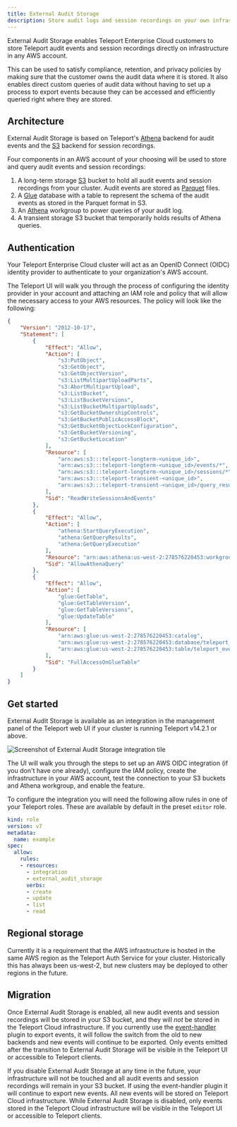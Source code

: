```yaml
---
title: External Audit Storage
description: Store audit logs and session recordings on your own infrastructure with Teleport Enterprise Cloud.
---
```


External Audit Storage enables Teleport Enterprise Cloud customers to store
Teleport audit events and session recordings directly on infrastructure in any
AWS account.

This can be used to satisfy compliance, retention, and privacy policies by
making sure that the customer owns the audit data where it is stored.
It also enables direct custom queries of audit data without having to set up a
process to export events because they can be accessed and efficiently queried
right where they are stored.

## Architecture

External Audit Storage is based on Teleport's
[Athena](../../reference/backends.mdx#athena) backend for audit events and the
[S3](../../reference/backends.mdx#s3) backend for session recordings.

Four components in an AWS account of your choosing will be used to store and
query audit events and session recordings:

1. A long-term storage [S3](https://aws.amazon.com/s3/) bucket to hold all audit
   events and session recordings from your cluster.
   Audit events are stored as [Parquet](https://parquet.apache.org/) files.
1. A [Glue](https://aws.amazon.com/glue/) database with a table to represent the
   schema of the audit events as stored in the Parquet format in S3.
1. An [Athena](https://aws.amazon.com/athena/) workgroup to power queries of
   your audit log.
1. A transient storage S3 bucket that temporarily holds results of Athena
   queries.

## Authentication

Your Teleport Enterprise Cloud cluster will act as an OpenID Connect (OIDC)
identity provider to authenticate to your organization's AWS account.

The Teleport UI will walk you through the process of configuring the identity
provider in your account and attaching an IAM role and policy that will allow
the necessary access to your AWS resources.
The policy will look like the following:

```json
{
    "Version": "2012-10-17",
    "Statement": [
        {
            "Effect": "Allow",
            "Action": [
                "s3:PutObject",
                "s3:GetObject",
                "s3:GetObjectVersion",
                "s3:ListMultipartUploadParts",
                "s3:AbortMultipartUpload",
                "s3:ListBucket",
                "s3:ListBucketVersions",
                "s3:ListBucketMultipartUploads",
                "s3:GetBucketOwnershipControls",
                "s3:GetBucketPublicAccessBlock",
                "s3:GetBucketObjectLockConfiguration",
                "s3:GetBucketVersioning",
                "s3:GetBucketLocation"
            ],
            "Resource": [
                "arn:aws:s3:::teleport-longterm-<unique_id>",
                "arn:aws:s3:::teleport-longterm-<unique_id>/events/*",
                "arn:aws:s3:::teleport-longterm-<unique_id>/sessions/*",
                "arn:aws:s3:::teleport-transient-<unique_id>",
                "arn:aws:s3:::teleport-transient-<unique_id>/query_results/*"
            ],
            "Sid": "ReadWriteSessionsAndEvents"
        },
        {
            "Effect": "Allow",
            "Action": [
                "athena:StartQueryExecution",
                "athena:GetQueryResults",
                "athena:GetQueryExecution"
            ],
            "Resource": "arn:aws:athena:us-west-2:278576220453:workgroup/teleport_events_<unique_id>",
            "Sid": "AllowAthenaQuery"
        },
        {
            "Effect": "Allow",
            "Action": [
                "glue:GetTable",
                "glue:GetTableVersion",
                "glue:GetTableVersions",
                "glue:UpdateTable"
            ],
            "Resource": [
                "arn:aws:glue:us-west-2:278576220453:catalog",
                "arn:aws:glue:us-west-2:278576220453:database/teleport_events_<unique_id>",
                "arn:aws:glue:us-west-2:278576220453:table/teleport_events_<unique_id>/teleport_events"
            ],
            "Sid": "FullAccessOnGlueTable"
        }
    ]
}
```

## Get started

External Audit Storage is available as an integration in the management panel of
the Teleport web UI if your cluster is running Teleport v14.2.1 or above.

![Screenshot of External Audit Storage integration tile](../../../img/externalauditstorage/integration.png)

The UI will walk you through the steps to set up an AWS OIDC integration (if
you don't have one already), configure the IAM policy, create the infrastructure
in your AWS account, test the connection to your S3 buckets and Athena
workgroup, and enable the feature.

To configure the integration you will need the following allow rules in one of
your Teleport roles.
These are available by default in the preset `editor` role.

```yaml
kind: role
version: v7
metadata:
  name: example
spec:
  allow:
    rules:
    - resources:
      - integration
      - external_audit_storage
      verbs:
      - create
      - update
      - list
      - read
```

## Regional storage

Currently it is a requirement that the AWS infrastructure is hosted in the same
AWS region as the Teleport Auth Service for your cluster.
Historically this has always been us-west-2, but new clusters may be deployed to
other regions in the future.

## Migration

Once External Audit Storage is enabled, all new audit events and session
recordings will be stored in your S3 bucket, and they will *not* be stored in
the Teleport Cloud infrastructure.
If you currently use the
[event-handler](https://github.com/gravitational/teleport-plugins/tree/master/event-handler)
plugin to export events, it will follow the switch from the old to new backends
and new events will continue to be exported.
Only events emitted after the transition to External Audit Storage will be
visible in the Teleport UI or accessible to Teleport clients.

If you disable External Audit Storage at any time in the future, your
infrastructure will not be touched and all audit events and session recordings
will remain in your S3 bucket.
If using the event-handler plugin it will continue to export new events.
All new events will be stored on Teleport Cloud infrastructure.
While External Audit Storage is disabled, only events stored in the Teleport
Cloud infrastructure will be visible in the Teleport UI or accessible to
Teleport clients.
